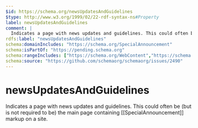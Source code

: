 ```yaml
---
$id: https://schema.org/newsUpdatesAndGuidelines
$type: http://www.w3.org/1999/02/22-rdf-syntax-ns#Property
label: newsUpdatesAndGuidelines
comment: |
  Indicates a page with news updates and guidelines. This could often be (but is not required to be) the main page containing [[SpecialAnnouncement]] markup on a site.
rdfs:label: "newsUpdatesAndGuidelines"
schema:domainIncludes: "https://schema.org/SpecialAnnouncement"
schema:isPartOf: "https://pending.schema.org"
schema:rangeIncludes: ["https://schema.org/WebContent","https://schema.org/URL"]
schema:source: "https://github.com/schemaorg/schemaorg/issues/2490"
---
```


# newsUpdatesAndGuidelines

Indicates a page with news updates and guidelines. This could often be (but is not required to be) the main page containing [[SpecialAnnouncement]] markup on a site.

